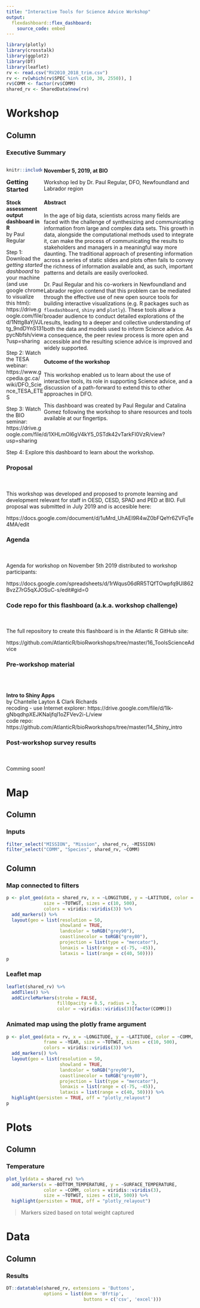 ```yaml
---
title: "Interactive Tools for Science Advice Workshop"
output: 
  flexdashboard::flex_dashboard:
    source_code: embed
---
```


```r
library(plotly)
library(crosstalk)
library(ggplot2)
library(DT)
library(leaflet)
rv <- read.csv("RV2010_2018_trim.csv")
rv <- rv[which(rv$SPEC %in% c(10, 30, 2550)), ]
rv$COMM <- factor(rv$COMM)
shared_rv <- SharedData$new(rv)
```

Workshop {data-icon="fa-laptop"}
=======================================

Column {.tabset}
---------------------------------------

### Executive Summary

<div style="float: left; width: 19%; padding-right: 1%;">


```r
knitr::include_graphics("stickers-fish.jpg")
```

</div>  
    
<div style="float: right; width: 80%;">

**November 5, 2019, at BIO**  

Workshop led by Dr. Paul Regular, DFO, Newfoundland and Labrador region  

#### Abstract

In the age of big data, scientists across many fields are faced with the challenge of synthesizing and communicating information from large and complex data sets. This growth in data, alongside the computational methods used to integrate it, can make the process of communicating the results to stakeholders and managers in a meaningful way more daunting. The traditional approach of presenting information across a series of static slides and plots often fails to convey the richness of information available and, as such, important patterns and details are easily overlooked. 

Dr. Paul Regular and his co-workers in Newfoundland and Labrador region contend that this problem can be mediated through the effective use of new open source tools for building interactive visualizations (e.g. R packages such as `flexdashboard`, `shiny` and `plotly`). These tools allow a broader audience to conduct detailed explorations of the results, leading to a deeper and collective understanding of both the data and models used to inform Science advice. As a consequence, the peer review process is more open and accessible and the resulting science advice is improved and widely supported.

#### Outcome of the workshop

This workshop enabled us to learn about the use of interactive tools, its role in supporting Science advice, and a discussion of a path-forward to extend this to other approaches in DFO. 

This dashboard was created by Paul Regular and Catalina Gomez following the workshop to share resources and tools available at our fingertips. 

</div>

### Getting Started 


**Stock assessment output dashboard in R**  
by Paul Regular

Step 1:
Download the *getting started dashboard* to your machine (and use google chrome to visualize this html): https://drive.google.com/file/d/1Nttg8aYjVJLtg_9ndDYnS131pycNbfsh/view?usp=sharing


Step 2: Watch the TESA webinar: https://www.gcpedia.gc.ca/wiki/DFO_Science_TESA_ETES


Step 3: Watch the BIO seminar: https://drive.google.com/file/d/1XHLmOl6gV4kY5_0STdk42vTarkFI0VzR/view?usp=sharing


Step 4: Explore this dashboard to learn about the workshop.

### Proposal
<br>
<br>
This workshop was developed and proposed to promote learning and development relevant for staff in OESD, CESD, SPAD and PED at BIO. Full proposal was submitted in July 2019 and is accesible here:  

https://docs.google.com/document/d/1uMrd_UhAEI9R4wZ0bFQeYr6ZVFqTe4MA/edit

### Agenda
<br>
<br>
Agenda for workshop on November 5th 2019 distributed to workshop participants:  

https://docs.google.com/spreadsheets/d/1rWqus06dRR5TQfTOwpfq9Ul862BvzZ7rG5qXJOSuC-s/edit#gid=0

### Code repo for this flashboard (a.k.a. workshop challenge)
<br>
<br>
The full repository to create this flashboard is in the Atlantic R GitHub site:

https://github.com/AtlanticR/bioRworkshops/tree/master/16_ToolsScienceAdvice

### Pre-workshop material
<br>
<br>

**Intro to Shiny Apps**  
by Chantelle Layton & Clark Richards  
recoding - use Internet explorer: https://drive.google.com/file/d/1lk-gNbqdhpXEJKNaljfqI1oZFVev2i-L/view  
code repo: https://github.com/AtlanticR/bioRworkshops/tree/master/14_Shiny_intro

### Post-workshop survey results
<br>
<br>
Comming soon!

Map {data-icon="fa-map"}
=======================================

Column {.sidebar}
-------------------------------------

### Inputs

```r

filter_select("MISSION", "Mission", shared_rv, ~MISSION)
filter_select("COMM", "Species", shared_rv, ~COMM)

```


Column {.tabset}
-------------------------------------

### Map connected to filters

```r

p <- plot_geo(data = shared_rv, x = ~LONGITUDE, y = ~LATITUDE, color = ~COMM,
              size = ~TOTWGT, sizes = c(10, 500),
              colors = viridis::viridis(3)) %>%  
  add_markers() %>%                                       
  layout(geo = list(resolution = 50,                      
                    showland = TRUE,                      
                    landcolor = toRGB("grey90"),          
                    coastlinecolor = toRGB("grey80"),
                    projection = list(type = "mercator"),    
                    lonaxis = list(range = c(-75, -45)),    
                    lataxis = list(range = c(40, 50))))
p
```

### Leaflet map

```r

leaflet(shared_rv) %>%
  addTiles() %>%
  addCircleMarkers(stroke = FALSE,
                   fillOpacity = 0.5, radius = 3,
                   color = ~viridis::viridis(3)[factor(COMM)])

```


### Animated map using the plotly frame argument

```r

p <- plot_geo(data = rv, x = ~LONGITUDE, y = ~LATITUDE, color = ~COMM,
              frame = ~YEAR, size = ~TOTWGT, sizes = c(10, 500),
              colors = viridis::viridis(3)) %>%  
  add_markers() %>%                                       
  layout(geo = list(resolution = 50,                      
                    showland = TRUE,                      
                    landcolor = toRGB("grey90"),          
                    coastlinecolor = toRGB("grey80"),
                    projection = list(type = "mercator"),    
                    lonaxis = list(range = c(-75, -45)),    
                    lataxis = list(range = c(40, 50)))) %>% 
  highlight(persisten = TRUE, off = "plotly_relayout")
p
```


Plots {data-icon="fa-signal"}
=======================================

Column
-------------------------------------

### Temperature

```r
plot_ly(data = shared_rv) %>% 
  add_markers(x = ~BOTTOM_TEMPERATURE, y = ~SURFACE_TEMPERATURE,
              color = ~COMM, colors = viridis::viridis(3),
              size = ~TOTWGT, sizes = c(10, 500)) %>% 
  highlight(persisten = TRUE, off = "plotly_relayout")

```

> Markers sized based on total weight captured


Data {data-icon="fa-database"}
=======================================

Column
-------------------------------------

### Results

```r
DT::datatable(shared_rv, extensions = 'Buttons', 
              options = list(dom = 'Bfrtip',
                             buttons = c('csv', 'excel'))) 
```

